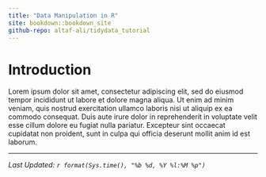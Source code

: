 ```yaml
---
title: "Data Manipulation in R"
site: bookdown::bookdown_site
github-repo: altaf-ali/tidydata_tutorial
---
```


# Introduction

Lorem ipsum dolor sit amet, consectetur adipiscing elit, sed do eiusmod tempor incididunt ut labore et dolore magna aliqua. Ut enim ad minim veniam, quis nostrud exercitation ullamco laboris nisi ut aliquip ex ea commodo consequat. Duis aute irure dolor in reprehenderit in voluptate velit esse cillum dolore eu fugiat nulla pariatur. Excepteur sint occaecat cupidatat non proident, sunt in culpa qui officia deserunt mollit anim id est laborum.


----

*Last Updated: `r format(Sys.time(), "%b %d, %Y %l:%M %p")`*
